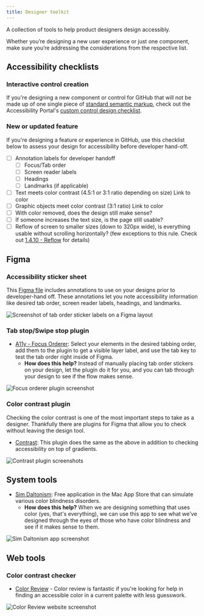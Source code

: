 ```yaml
---
title: Designer toolkit
---
```


A collection of tools to help product designers design accessibly. 

Whether you’re designing a new user experience or just one component, make sure you’re addressing the considerations from the respective list.

## Accessibility checklists

### Interactive control creation
If you're designing a new component or control for GitHub that will not be made up of one single piece of [standard semantic markup](https://developer.mozilla.org/en-US/docs/Web/HTML/Element), check out the Accessibility Portal's [custom control design checklist](https://www.a11yportal.com/guidelines/fundamentals/checklists.html#custom-control-checklist-ux).

### New or updated feature
If you're designing a feature or experience in GitHub, use this checklist below to assess your design for accessibility before developer hand-off.

- [ ] Annotation labels for developer handoff
  - [ ] Focus/Tab order
  - [ ] Screen reader labels
  - [ ] Headings
  - [ ] Landmarks (if applicable)
- [ ] Text meets color contrast (4.5:1 or 3:1 ratio depending on size) Link to color
- [ ] Graphic objects meet color contrast (3:1 ratio) Link to color
- [ ] With color removed, does the design still make sense?
- [ ] If someone increases the text size, is the page still usable? 
- [ ] Reflow of screen to smaller sizes (down to 320px wide), is everything usable without scrolling horizontally? (few exceptions to this rule. Check out [1.4.10 - Reflow](https://www.w3.org/WAI/WCAG21/Understanding/reflow.html) for details)

## Figma 

### Accessibility sticker sheet
This [Figma file](https://www.figma.com/file/o3Vhxw4SmBsUjeaVq3nF4y/Accessibility-Notation?node-id=0%3A1) includes annotations to use on your designs prior to developer-hand off. These annotations let you note accessibility information like desired tab order, screen reader labels, headings, and landmarks.

![Screenshot of tab order sticker labels on a Figma layout](https://user-images.githubusercontent.com/40274682/89364293-04f02f00-d687-11ea-9542-439fa61ef3c8.png)

### Tab stop/Swipe stop plugin

- [A11y - Focus Orderer](https://www.figma.com/community/plugin/731310036968334777/A11y---Focus-Orderer): Select your elements in the desired tabbing order, add them to the plugin to get a visible layer label, and use the tab key to test the tab order right inside of Figma.
  - **How does this help?** Instead of manually placing tab order stickers on your design, let the plugin do it for you, and you can tab through your design to see if the flow makes sense.

![Focus orderer plugin screenshot](https://user-images.githubusercontent.com/40274682/88444235-0db44b80-cdd1-11ea-8c37-dd133726d676.png)

### Color contrast plugin
Checking the color contrast is one of the most important steps to take as a designer. Thankfully there are plugins for Figma that allow you to check without leaving the design tool. 

- [Contrast](https://www.figma.com/community/plugin/748533339900865323/Contrast): This plugin does the same as the above in addition to checking accessibility on top of gradients.

![Contrast plugin screenshots](https://user-images.githubusercontent.com/40274682/88444681-1c036700-cdd3-11ea-9be2-92eb651419d3.png)

## System tools

- [Sim Daltonism](https://apps.apple.com/us/app/sim-daltonism/id693112260?mt=12): Free application in the Mac App Store that can simulate various color blindness disorders.
	- **How does this help?** When we are designing something that uses color (yes, that's everything), we can use this app to see what we've designed through the eyes of those who have color blindness and see if it makes sense to them.

![Sim Daltonism app screenshot](https://user-images.githubusercontent.com/40274682/88444732-5ff66c00-cdd3-11ea-97f6-350c2f5a6f32.png)


## Web tools
### Color contrast checker

- [Color Review](https://color.review/) - Color review is fantastic if you're looking for help in finding an accessible color in a current palette with less guesswork. 

![Color Review website screenshot](https://user-images.githubusercontent.com/40274682/88444756-90d6a100-cdd3-11ea-876c-1c850ae19223.png)
